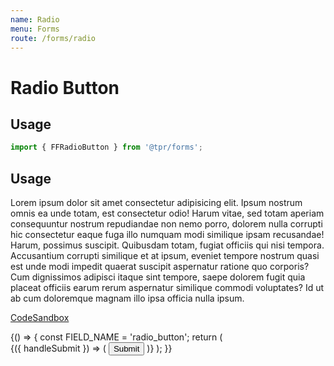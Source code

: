 ```yaml
---
name: Radio
menu: Forms
route: /forms/radio
---
```



# Radio Button

## Usage

```js
import { FFRadioButton } from '@tpr/forms';
```

## Usage

Lorem ipsum dolor sit amet consectetur adipisicing elit. Ipsum nostrum omnis ea unde totam, est
consectetur odio! Harum vitae, sed totam aperiam consequuntur nostrum repudiandae non nemo porro,
dolorem nulla corrupti hic consectetur eaque fuga illo numquam modi similique ipsam recusandae! Harum,
possimus suscipit. Quibusdam totam, fugiat officiis qui nisi tempora. Accusantium corrupti similique
et at ipsum, eveniet tempore nostrum quasi est unde modi impedit quaerat suscipit aspernatur ratione
quo corporis? Cum dignissimos adipisci itaque sint tempore, saepe dolorem fugit quia placeat officiis
earum rerum aspernatur similique commodi voluptates? Id ut ab cum doloremque magnam illo ipsa officia nulla ipsum.

[CodeSandbox](https://codesandbox.io/s/lively-wood-rxcpu)

<Playground>
	{() => {
		const FIELD_NAME = 'radio_button';
		return (
			<Form onSubmit={console.log} initialValues={{ [FIELD_NAME]: 'value_b' }}>
				{({ handleSubmit }) => (
					<form onSubmit={handleSubmit} style={{ width: 400, padding: 10 }}>
						<FFRadioButton
							name={FIELD_NAME}
							value="value_a"
							label="Select Value A"
						/>
						<FFRadioButton
							name={FIELD_NAME}
							value="value_b"
							label="Select Value B"
							hint="Lorem, ipsum dolor sit amet consectetur adipisicing elit. Ea obcaecati repellat molestias nemo deleniti eveniet vel similique nesciunt fugiat nisi?"
						/>
						<FFRadioButton
							name={FIELD_NAME}
							value="value_c"
							label="Select Value C"
						/>
						<FFRadioButton
							name={FIELD_NAME}
							value="value_d"
							label="Select Value D"
							hint="Lorem, ipsum dolor sit amet consectetur adipisicing elit."
						/>
						<FFRadioButton
							name={FIELD_NAME}
							value="value_e"
							label="Select Value E"
						/>
						<button type="submit" style={{ display: 'none' }}>
							Submit
						</button>
					</form>
				)}
			</Form>
		);
	}}
</Playground>
